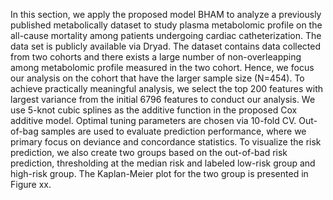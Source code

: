 \section{Metabolites Data Analysis}
In this section, we apply the proposed model BHAM to analyze a previously published metabolically dataset to study plasma metabolomic profile on the all-cause mortality among patients undergoing cardiac catheterization. The data set is publicly available via Dryad. The dataset contains data collected from two cohorts and there exists a large number of non-overleapping among metabolomic profile measured  in the two cohort. Hence, we focus our analysis on the cohort that have the larger sample size (N=454). To achieve practically meaningful analysis, we select the top 200 features with largest variance from the initial 6796 features to conduct our analysis. We use 5-knot cubic splines as the additive function in the proposed Cox additive model. Optimal tuning parameters are chosen via 10-fold CV. Out-of-bag samples are used to evaluate prediction performance, where we primary focus on deviance and concordance statistics. To visualize the risk prediction, we also create two groups based on the out-of-bad risk prediction, thresholding at the median risk and labeled low-risk group and high-risk group. The Kaplan-Meier plot for the two group is presented in Figure xx.
